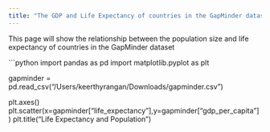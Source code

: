 ```yaml
---
title: "The GDP and Life Expectancy of countries in the GapMinder dataset"
---
```


This page will show the relationship between the population size and life expectancy of countries in the GapMinder dataset

```python

import pandas as pd
import matplotlib.pyplot as plt

gapminder = pd.read_csv("/Users/keerthyrangan/Downloads/gapminder.csv")

plt.axes()
plt.scatter(x=gapminder["life_expectancy"],y=gapminder["gdp_per_capita"])
plt.title("Life Expectancy and Population")